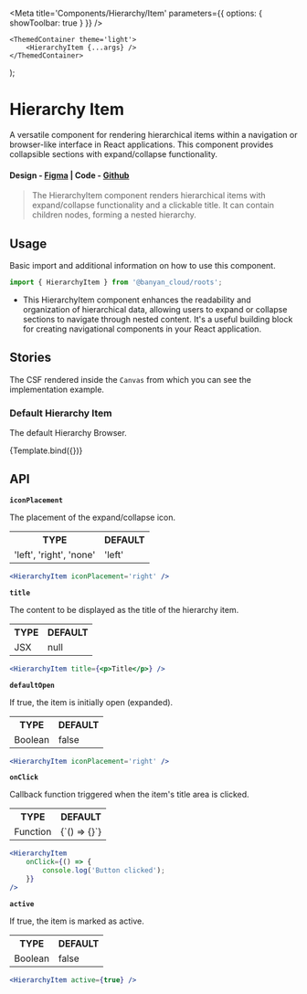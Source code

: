 

<Meta title='Components/Hierarchy/Item' parameters={{ options: { showToolbar: true } }} />

	<ThemedContainer theme='light'>
		<HierarchyItem {...args} />
	</ThemedContainer>
);

# Hierarchy Item

A versatile component for rendering hierarchical items within a navigation or browser-like interface in React applications. This component provides collapsible sections with expand/collapse functionality.

#### Design - [Figma](https://www.figma.com/file/e9opoAtQHBo4vFd6u0Co98/Component-Library?type=design&node-id=943-47941&mode=design&t=XnPIAzJOOq0Pc2Yi-0) | Code - [Github](https://github.com/banyandata-cloud/roots/tree/main/components/hierarchy/item)

> The HierarchyItem component renders hierarchical items with expand/collapse functionality and a clickable title. It can contain children nodes, forming a nested hierarchy.

## Usage

Basic import and additional information on how to use this component.

```js
import { HierarchyItem } from '@banyan_cloud/roots';
```

- This HierarchyItem component enhances the readability and organization of hierarchical data, allowing users to expand or collapse sections to navigate through nested content. It's a useful building block for creating navigational components in your React application.

## Stories

The CSF rendered inside the `Canvas` from which you can see the implementation example.

### Default Hierarchy Item

The default Hierarchy Browser.

<Canvas>
	<Story
		name='Default Hierarchy Item'
		args={{
			title: 'Click to Expand',
		}}>
		{Template.bind({})}
	</Story>
</Canvas>

## API

**`iconPlacement`**

The placement of the expand/collapse icon.

<table style={{ width: '100%' }}>
	<tr>
		<th style={{ textAlign: 'left', width: '50%' }}>TYPE</th>
		<th style={{ textAlign: 'left', width: '50%' }}>DEFAULT</th>
	</tr>
	<tr>
		<td>'left', 'right', 'none'</td>
		<td>'left'</td>
	</tr>
</table>

```jsx
<HierarchyItem iconPlacement='right' />
```

**`title`**

The content to be displayed as the title of the hierarchy item.

<table style={{ width: '100%' }}>
	<tr>
		<th style={{ textAlign: 'left', width: '50%' }}>TYPE</th>
		<th style={{ textAlign: 'left', width: '50%' }}>DEFAULT</th>
	</tr>
	<tr>
		<td>JSX</td>
		<td>null</td>
	</tr>
</table>

```jsx
<HierarchyItem title={<p>Title</p>} />
```

**`defaultOpen`**

If true, the item is initially open (expanded).

<table style={{ width: '100%' }}>
	<tr>
		<th style={{ textAlign: 'left', width: '50%' }}>TYPE</th>
		<th style={{ textAlign: 'left', width: '50%' }}>DEFAULT</th>
	</tr>
	<tr>
		<td>Boolean</td>
		<td>false</td>
	</tr>
</table>

```jsx
<HierarchyItem iconPlacement='right' />
```

**`onClick`**

Callback function triggered when the item's title area is clicked.

<table style={{ width: '100%' }}>
	<tr>
		<th style={{ textAlign: 'left', width: '50%' }}>TYPE</th>
		<th style={{ textAlign: 'left', width: '50%' }}>DEFAULT</th>
	</tr>
	<tr>
		<td>Function</td>
		<td>{`() => {}`}</td>
	</tr>
</table>

```jsx
<HierarchyItem
	onClick={() => {
		console.log('Button clicked');
	}}
/>
```

**`active`**

If true, the item is marked as active.

<table style={{ width: '100%' }}>
	<tr>
		<th style={{ textAlign: 'left', width: '50%' }}>TYPE</th>
		<th style={{ textAlign: 'left', width: '50%' }}>DEFAULT</th>
	</tr>
	<tr>
		<td>Boolean</td>
		<td>false</td>
	</tr>
</table>

```jsx
<HierarchyItem active={true} />
```
